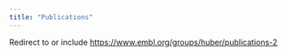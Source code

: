 ```yaml
---
title: "Publications"
---
```


Redirect to or include <https://www.embl.org/groups/huber/publications-2> 